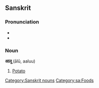 ==Sanskrit==
===Pronunciation===
*{{IPA|/æˈluː/}}
*{{SAMPA|/{"lu:/}}

===Noun===
'''आलू''' (ālū, aaluu)
#[[potato|Potato]]

[[Category:Sanskrit nouns]]
[[Category:sa:Foods]]